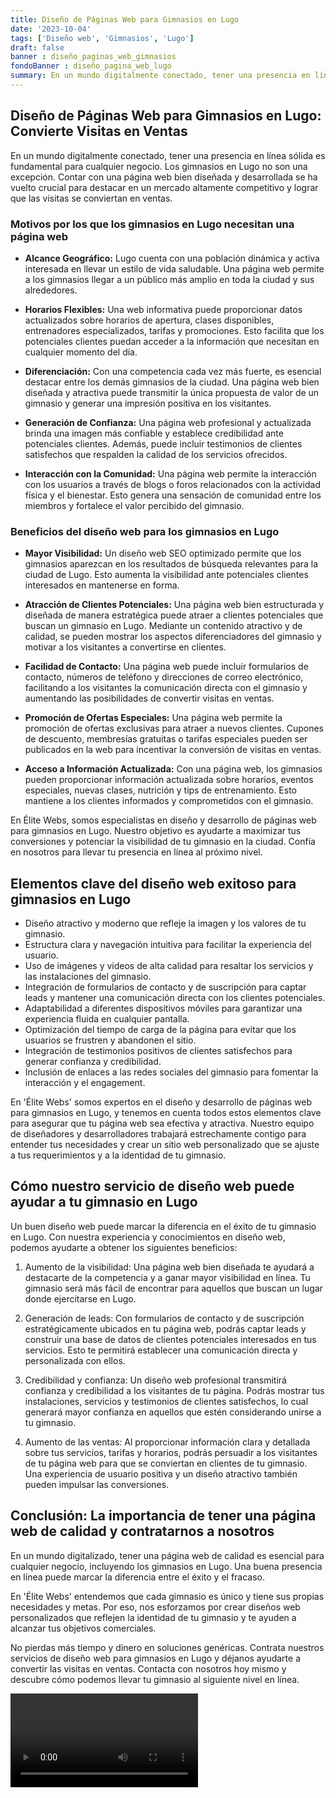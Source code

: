 ```yaml
---
title: Diseño de Páginas Web para Gimnasios en Lugo
date: '2023-10-04'
tags: ['Diseño web', 'Gimnasios', 'Lugo']
draft: false
banner : diseño_paginas_web_gimnasios
fondoBanner : diseño_pagina_web_lugo
summary: En un mundo digitalmente conectado, tener una presencia en línea sólida es fundamental para cualquier negocio. Los gimnasios en Lugo no son una excepción. Contar con una página web bien diseñada y desarrollada se ha vuelto crucial para destacar en un mercado altamente competitivo y lograr que las visitas se conviertan en ventas.
---
```


## **Diseño de Páginas Web para Gimnasios en Lugo: Convierte Visitas en Ventas**

En un mundo digitalmente conectado, tener una presencia en línea sólida es fundamental para cualquier negocio. Los gimnasios en Lugo no son una excepción. Contar con una página web bien diseñada y desarrollada se ha vuelto crucial para destacar en un mercado altamente competitivo y lograr que las visitas se conviertan en ventas.

### **Motivos por los que los gimnasios en Lugo necesitan una página web**

- **Alcance Geográfico:** Lugo cuenta con una población dinámica y activa interesada en llevar un estilo de vida saludable. Una página web permite a los gimnasios llegar a un público más amplio en toda la ciudad y sus alrededores.

- **Horarios Flexibles:** Una web informativa puede proporcionar datos actualizados sobre horarios de apertura, clases disponibles, entrenadores especializados, tarifas y promociones. Esto facilita que los potenciales clientes puedan acceder a la información que necesitan en cualquier momento del día.

- **Diferenciación:** Con una competencia cada vez más fuerte, es esencial destacar entre los demás gimnasios de la ciudad. Una página web bien diseñada y atractiva puede transmitir la única propuesta de valor de un gimnasio y generar una impresión positiva en los visitantes.

- **Generación de Confianza:** Una página web profesional y actualizada brinda una imagen más confiable y establece credibilidad ante potenciales clientes. Además, puede incluir testimonios de clientes satisfechos que respalden la calidad de los servicios ofrecidos.

- **Interacción con la Comunidad:** Una página web permite la interacción con los usuarios a través de blogs o foros relacionados con la actividad física y el bienestar. Esto genera una sensación de comunidad entre los miembros y fortalece el valor percibido del gimnasio.

### **Beneficios del diseño web para los gimnasios en Lugo**

- **Mayor Visibilidad:** Un diseño web SEO optimizado permite que los gimnasios aparezcan en los resultados de búsqueda relevantes para la ciudad de Lugo. Esto aumenta la visibilidad ante potenciales clientes interesados en mantenerse en forma.

- **Atracción de Clientes Potenciales:** Una página web bien estructurada y diseñada de manera estratégica puede atraer a clientes potenciales que buscan un gimnasio en Lugo. Mediante un contenido atractivo y de calidad, se pueden mostrar los aspectos diferenciadores del gimnasio y motivar a los visitantes a convertirse en clientes.

- **Facilidad de Contacto:** Una página web puede incluir formularios de contacto, números de teléfono y direcciones de correo electrónico, facilitando a los visitantes la comunicación directa con el gimnasio y aumentando las posibilidades de convertir visitas en ventas.

- **Promoción de Ofertas Especiales:** Una página web permite la promoción de ofertas exclusivas para atraer a nuevos clientes. Cupones de descuento, membresías gratuitas o tarifas especiales pueden ser publicados en la web para incentivar la conversión de visitas en ventas.

- **Acceso a Información Actualizada:** Con una página web, los gimnasios pueden proporcionar información actualizada sobre horarios, eventos especiales, nuevas clases, nutrición y tips de entrenamiento. Esto mantiene a los clientes informados y comprometidos con el gimnasio.

En Élite Webs, somos especialistas en diseño y desarrollo de páginas web para gimnasios en Lugo. Nuestro objetivo es ayudarte a maximizar tus conversiones y potenciar la visibilidad de tu gimnasio en la ciudad. Confía en nosotros para llevar tu presencia en línea al próximo nivel.

<GifSeo />

<Cta />

## Elementos clave del diseño web exitoso para gimnasios en Lugo

- Diseño atractivo y moderno que refleje la imagen y los valores de tu gimnasio.
- Estructura clara y navegación intuitiva para facilitar la experiencia del usuario.
- Uso de imágenes y videos de alta calidad para resaltar los servicios y las instalaciones del gimnasio.
- Integración de formularios de contacto y de suscripción para captar leads y mantener una comunicación directa con los clientes potenciales.
- Adaptabilidad a diferentes dispositivos móviles para garantizar una experiencia fluida en cualquier pantalla.
- Optimización del tiempo de carga de la página para evitar que los usuarios se frustren y abandonen el sitio.
- Integración de testimonios positivos de clientes satisfechos para generar confianza y credibilidad.
- Inclusión de enlaces a las redes sociales del gimnasio para fomentar la interacción y el engagement.

En 'Élite Webs' somos expertos en el diseño y desarrollo de páginas web para gimnasios en Lugo, y tenemos en cuenta todos estos elementos clave para asegurar que tu página web sea efectiva y atractiva. Nuestro equipo de diseñadores y desarrolladores trabajará estrechamente contigo para entender tus necesidades y crear un sitio web personalizado que se ajuste a tus requerimientos y a la identidad de tu gimnasio.

## Cómo nuestro servicio de diseño web puede ayudar a tu gimnasio en Lugo

Un buen diseño web puede marcar la diferencia en el éxito de tu gimnasio en Lugo. Con nuestra experiencia y conocimientos en diseño web, podemos ayudarte a obtener los siguientes beneficios:

1. Aumento de la visibilidad: Una página web bien diseñada te ayudará a destacarte de la competencia y a ganar mayor visibilidad en línea. Tu gimnasio será más fácil de encontrar para aquellos que buscan un lugar donde ejercitarse en Lugo.

2. Generación de leads: Con formularios de contacto y de suscripción estratégicamente ubicados en tu página web, podrás captar leads y construir una base de datos de clientes potenciales interesados en tus servicios. Esto te permitirá establecer una comunicación directa y personalizada con ellos.

3. Credibilidad y confianza: Un diseño web profesional transmitirá confianza y credibilidad a los visitantes de tu página. Podrás mostrar tus instalaciones, servicios y testimonios de clientes satisfechos, lo cual generará mayor confianza en aquellos que estén considerando unirse a tu gimnasio.

4. Aumento de las ventas: Al proporcionar información clara y detallada sobre tus servicios, tarifas y horarios, podrás persuadir a los visitantes de tu página web para que se conviertan en clientes de tu gimnasio. Una experiencia de usuario positiva y un diseño atractivo también pueden impulsar las conversiones.

## Conclusión: La importancia de tener una página web de calidad y contratarnos a nosotros

En un mundo digitalizado, tener una página web de calidad es esencial para cualquier negocio, incluyendo los gimnasios en Lugo. Una buena presencia en línea puede marcar la diferencia entre el éxito y el fracaso.

En 'Élite Webs' entendemos que cada gimnasio es único y tiene sus propias necesidades y metas. Por eso, nos esforzamos por crear diseños web personalizados que reflejen la identidad de tu gimnasio y te ayuden a alcanzar tus objetivos comerciales.

No pierdas más tiempo y dinero en soluciones genéricas. Contrata nuestros servicios de diseño web para gimnasios en Lugo y déjanos ayudarte a convertir las visitas en ventas. Contacta con nosotros hoy mismo y descubre cómo podemos llevar tu gimnasio al siguiente nivel en línea.

<Video />

<CtaBot job='Gimnasios' city='Lugo'/>

<Gmaps query='Lugo+españa+maps' />